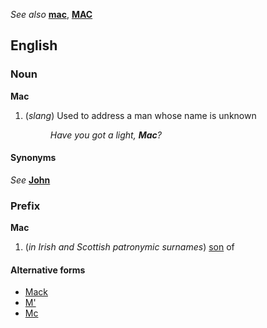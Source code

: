 ''See also'' '''[[mac]]''', '''[[MAC]]'''

==English==
===Noun===
'''Mac'''
#(''slang'') Used to address a man whose name is unknown
#:''Have you got a light, '''Mac'''?''

====Synonyms====
''See'' '''[[John]]'''

===Prefix===
'''Mac'''
#(''in Irish and Scottish patronymic surnames'') [[son]] of

====Alternative forms====
*[[Mack]]
*[[M']]
*[[Mc]]